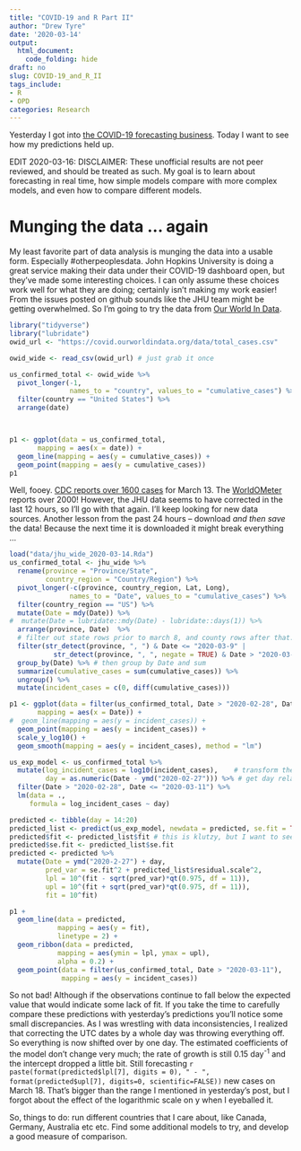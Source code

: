 ```yaml
---
title: "COVID-19 and R Part II"
author: "Drew Tyre"
date: '2020-03-14'
output: 
  html_document:
    code_folding: hide
draft: no
slug: COVID-19_and_R_II
tags_include:
- R
- OPD
categories: Research
---
```


Yesterday I got into [the COVID-19 forecasting business](/post/covid-19_and_R/). 
Today I want to see how my predictions held up. 

EDIT 2020-03-16: DISCLAIMER: These unofficial results are not peer reviewed, and should be
treated as such. My goal is to learn about forecasting in real time, 
how simple models compare with more complex models, and even how to compare
different models.

# Munging the data ... again

My least favorite part of data analysis is munging the data into a usable form. 
Especially #otherpeoplesdata. John Hopkins University is doing a great service
making their data under their COVID-19 dashboard open, but they've made some
interesting choices. I can only assume these choices work well for what they are
doing; certainly isn't making my work easier! From the issues posted on github
sounds like the JHU team might be getting overwhelmed. So I'm going to try
the data from [Our World In Data](https://ourworldindata.org/coronavirus-source-data).


```r
library("tidyverse")
library("lubridate")
owid_url <- "https://covid.ourworldindata.org/data/total_cases.csv"

owid_wide <- read_csv(owid_url) # just grab it once 

us_confirmed_total <- owid_wide %>% 
  pivot_longer(-1, 
               names_to = "country", values_to = "cumulative_cases") %>% 
  filter(country == "United States") %>% 
  arrange(date)  



p1 <- ggplot(data = us_confirmed_total,
       mapping = aes(x = date)) + 
  geom_line(mapping = aes(y = cumulative_cases)) + 
  geom_point(mapping = aes(y = cumulative_cases))  
p1
```

Well, fooey. [CDC reports over 1600 cases]() for March 13. The
[WorldOMeter](https://www.worldometers.info/coronavirus/country/us/) reports 
over 2000! However, the JHU data seems to have corrected in the 
last 12 hours, so I'll go with that again. I'll keep looking for
new data sources. Another lesson from the past 24 hours -- download
*and then save* the data! Because the next time it is downloaded it
might break everything ... 

```r
load("data/jhu_wide_2020-03-14.Rda")
us_confirmed_total <- jhu_wide %>% 
  rename(province = "Province/State", 
         country_region = "Country/Region") %>% 
  pivot_longer(-c(province, country_region, Lat, Long), 
               names_to = "Date", values_to = "cumulative_cases") %>% 
  filter(country_region == "US") %>% 
  mutate(Date = mdy(Date)) %>% 
#  mutate(Date = lubridate::mdy(Date) - lubridate::days(1)) %>% 
  arrange(province, Date)  %>% 
  # filter out state rows prior to march 8, and county rows after that. 
  filter(str_detect(province, ", ") & Date <= "2020-03-9" |
           str_detect(province, ", ", negate = TRUE) & Date > "2020-03-9") %>% 
  group_by(Date) %>% # then group by Date and sum
  summarize(cumulative_cases = sum(cumulative_cases)) %>% 
  ungroup() %>% 
  mutate(incident_cases = c(0, diff(cumulative_cases)))

p1 <- ggplot(data = filter(us_confirmed_total, Date > "2020-02-28", Date <= "2020-03-11"),
       mapping = aes(x = Date)) + 
#  geom_line(mapping = aes(y = incident_cases)) + 
  geom_point(mapping = aes(y = incident_cases)) + 
  scale_y_log10() + 
  geom_smooth(mapping = aes(y = incident_cases), method = "lm")

us_exp_model <- us_confirmed_total %>% 
  mutate(log_incident_cases = log10(incident_cases),    # transform the data
         day = as.numeric(Date - ymd("2020-02-27"))) %>% # get day relative to Feb 27
  filter(Date > "2020-02-28", Date <= "2020-03-11") %>% 
  lm(data = .,
     formula = log_incident_cases ~ day) 

predicted <- tibble(day = 14:20)
predicted_list <- predict(us_exp_model, newdata = predicted, se.fit = TRUE)
predicted$fit <- predicted_list$fit # this is klutzy, but I want to see the answer! 
predicted$se.fit <- predicted_list$se.fit
predicted <- predicted %>% 
  mutate(Date = ymd("2020-2-27") + day,
         pred_var = se.fit^2 + predicted_list$residual.scale^2,
         lpl = 10^(fit - sqrt(pred_var)*qt(0.975, df = 11)),
         upl = 10^(fit + sqrt(pred_var)*qt(0.975, df = 11)),
         fit = 10^fit)

p1 + 
  geom_line(data = predicted,
            mapping = aes(y = fit),
            linetype = 2) +
  geom_ribbon(data = predicted,
            mapping = aes(ymin = lpl, ymax = upl),
            alpha = 0.2) +
  geom_point(data = filter(us_confirmed_total, Date > "2020-03-11"),
             mapping = aes(y = incident_cases))
```

So not bad! Although if the observations continue to fall below the expected value that would
indicate some lack of fit. If you take the time to carefully compare these predictions with
yesterday's predictions you'll notice some small discrepancies. As I was wrestling with
data inconsistencies, I realized that correcting the UTC dates by a whole day was throwing everything
off. So everything is now shifted over by one day. The estimated coefficients of the model don't change very much; the rate of growth is still 0.15 day^-1^ and the intercept dropped a little bit. 
Still forecasting `r paste(format(predicted$lpl[7], digits = 0), " - ", format(predicted$upl[7], digits=0, scientific=FALSE))` new cases on March 18. That's bigger than the range I mentioned
in yesterday's post, but I forgot about the effect of the logarithmic scale on y when I eyeballed it.

So, things to do: run different countries that I care about, like Canada, Germany, Australia etc etc. 
Find some additional models to try, and develop a good measure of comparison.